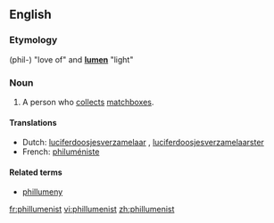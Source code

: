 ==English==

===Etymology===
{{etyl|grc}} '''{{polytonic|[[φιλ-]]}}''' (phil-) "love of" and {{etyl|la}} '''[[lumen]]''' "light"

===Noun===
{{en-noun}}

# A person who [[collect]]s [[matchbox]]es.

====Translations====
{{top}}
* Dutch: [[luciferdoosjesverzamelaar]] {{m}}, [[luciferdoosjesverzamelaarster]] {{f}}
* French: [[philuméniste]]
{{bottom}}

====Related terms====
* [[phillumeny]]

[[fr:phillumenist]]
[[vi:phillumenist]]
[[zh:phillumenist]]
